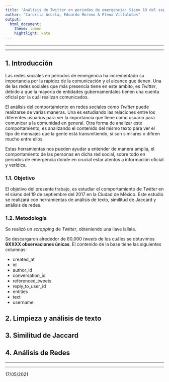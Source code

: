 ```yaml
---
title: 'Análisis de Twitter en periodos de emergencia: Sismo 19 del septiembre del 2017, CDMX'
author: "Carorila Acosta, Eduardo Moreno & Elena Villalobos"
output: 
  html_document:
    theme: lumen
    hightlight: kate
---
```

***
***

## 1. Introducción

Las redes sociales en periodos de emergencia ha incrementado su importancia por la rapidez de la comunicación y el alcance que tienen. Una de las redes sociales que más presencia tiene en este ámbito, es *Twitter*, debido a que la mayoría de entidades gubernamentales tienen una cuenta oficial por la cuál realizan comunicados. 

El análisis del comportamiento en redes sociales como *Twitter* puede realizarse de varias maneras. Una es estudiando las relaciones entre los diferentes usuarios para ver la importancia que tiene como usuario para comunicar a la comunidad en general. Otra forma de analizar este comportamiento, es analizando el contenido del mismo texto para ver el tipo de mensajes que la gente está transmitiendo, si son similares o difiren mucho entre ellos. 

Estas herramientas nos pueden ayudar a entender de manera amplia, el comportamiento de las personas en dicha red social, sobre todo en periodos de emergencia donde en crucial estar atentos a información oficial y verídica.

### 1.1. Objetivo

El objetivo del presente trabajo, es estudiar el comportamiento de *Twitter* en el sismo del 19 de septiembre del 2017 en la Ciudad de México. Este estudio se realizará con herramientas de análisis de texto, similitud de Jaccard y análisis de redes.

### 1.2. Metodología

Se realizó un *scrapping* de *Twitter*, obteniendo una llave lallala. 

Se descargaron alrededor de 80,000 *tweets* de los cuáles se obtuvimos **6XXXX observaciones únicas**. El contenido de la base tiene las siguientes columnas:

- created_at
- id
- author_id
- conversation_id
- referenced_tweets
- reply_to_user_id
- entities
- text
- username

## 2. Limpieza y análisis de texto

## 3. Similitud de Jaccard

## 4. Análisis de Redes



***

***

17/05/2021 